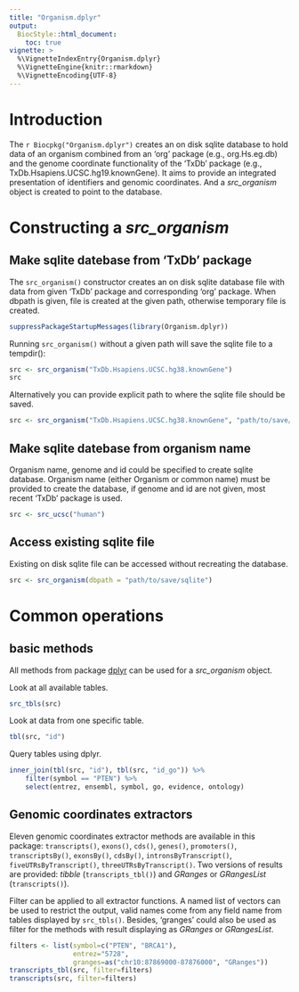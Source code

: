 ```yaml
---
title: "Organism.dplyr"
output: 
  BiocStyle::html_document:
    toc: true
vignette: >
  %\VignetteIndexEntry{Organism.dplyr}
  %\VignetteEngine{knitr::rmarkdown}
  %\VignetteEncoding{UTF-8}
---
```


# Introduction

The `r Biocpkg("Organism.dplyr")` creates an on disk sqlite database to hold 
data of an organism combined from an 'org' package (e.g., org.Hs.eg.db) and the
genome coordinate functionality of the 'TxDb' package (e.g., 
TxDb.Hsapiens.UCSC.hg19.knownGene). It aims to provide an integrated 
presentation of identifiers and genomic coordinates. And a _src_organism_ 
object is created to point to the database. 

# Constructing a _src_organism_

## Make sqlite datebase from 'TxDb' package

The `src_organism()` constructor creates an on disk sqlite database file with  
data from given 'TxDb' package and corresponding 'org' package. When dbpath is
given, file is created at the given path, otherwise temporary file is created.

```r
suppressPackageStartupMessages(library(Organism.dplyr))
```

Running `src_organism()` without a given path will save the sqlite file to a
tempdir():

```r
src <- src_organism("TxDb.Hsapiens.UCSC.hg38.knownGene")
src
```

Alternatively you can provide explicit path to where the sqlite file should
be saved.

```r
src <- src_organism("TxDb.Hsapiens.UCSC.hg38.knownGene", "path/to/save/sqlite")
```

## Make sqlite datebase from organism name

Organism name, genome and id could be specified to create sqlite database. 
Organism name (either Organism or common name) must be provided to create the 
database, if genome and id are not given, most recent 'TxDb' package is used.

```r
src <- src_ucsc("human")
```

## Access existing sqlite file 

Existing on disk sqlite file can be accessed without recreating the database. 

```r
src <- src_organism(dbpath = "path/to/save/sqlite")
```

# Common operations

## basic methods

All methods from package [dplyr][] can be used for a _src_organism_ object. 

Look at all available tables. 
```r
src_tbls(src)
```

Look at data from one specific table. 
```r
tbl(src, "id")
```

Query tables using dplyr. 

```r
inner_join(tbl(src, "id"), tbl(src, "id_go")) %>% 
    filter(symbol == "PTEN") %>% 
    select(entrez, ensembl, symbol, go, evidence, ontology)
```


## Genomic coordinates extractors

Eleven genomic coordinates extractor methods are available in this package: 
`transcripts()`, `exons()`, `cds()`, `genes()`, `promoters()`, 
`transcriptsBy()`, `exonsBy()`, `cdsBy()`, `intronsByTranscript()`, 
`fiveUTRsByTranscript()`, `threeUTRsByTranscript()`. Two versions of results 
are provided: _tibble_ (`transcripts_tbl()`) and _GRanges_ or _GRangesList_ 
(`transcripts()`). 

Filter can be applied to all extractor functions. A named list of vectors can 
be used to restrict the output, valid names come from any field name from 
tables displayed by `src_tbls()`. Besides, 'granges' could also be used as 
filter for the methods with result displaying as _GRanges_ or _GRangesList_. 

```r
filters <- list(symbol=c("PTEN", "BRCA1"),
                entrez="5728",
                granges=as("chr10:87869000-87876000", "GRanges"))
transcripts_tbl(src, filter=filters)
transcripts(src, filter=filters)
```



[dplyr]: https://CRAN.R-project.org/package=dplyr
